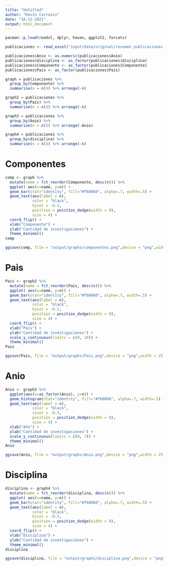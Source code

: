 ```yaml
---
title: "Untitled"
author: "Kevin Carrasco"
date: "16-12-2021"
output: html_document
---
```


```r
pacman::p_load(readxl, dplyr, haven, ggplot2, forcats)

publicaciones <- read_excel("input/data/original/resumen publicaciones.xlsx")
```

```r
publicaciones$Anio <- as.numeric(publicaciones$Anio)
publicaciones$disciplina <- as_factor(publicaciones$disciplina)
publicaciones$Componente <- as_factor(publicaciones$Componente)
publicaciones$Pais <- as_factor(publicaciones$Pais)
```

```r
graph = publicaciones %>%
  group_by(Componente) %>%
  summarise(n = n()) %>% arrange(-n)
```

```r
graph2 = publicaciones %>%
  group_by(Pais) %>%
  summarise(n = n()) %>% arrange(-n)
```

```r
graph3 = publicaciones %>%
  group_by(Anio) %>%
  summarise(n = n()) %>% arrange(-Anio)
```

```r
graph4 = publicaciones %>%
  group_by(disciplina) %>%
  summarise(n = n()) %>% arrange(-n)
```

# Componentes

```r
comp <- graph %>%
  mutate(name = fct_reorder(Componente, desc(n))) %>%
  ggplot( aes(x=name, y=n)) +
  geom_bar(stat="identity", fill="#f68060", alpha=.7, width=.5) +
  geom_text(aes(label = n),
            color = "black",
            hjust = -0.5,
            position = position_dodge(width = 0),
            size = 4) +
  coord_flip() +
  xlab("Componente") +
  ylab("Cantidad de investigaciones") +
  theme_minimal()
comp

ggsave(comp, file = "output/graphs/componentes.png",device = "png",width = 25,height = 13,dpi = "retina",units = "cm")
```

# Pais

```r
Pais <- graph2 %>%
  mutate(name = fct_reorder(Pais, desc(n))) %>%
  ggplot( aes(x=name, y=n)) +
  geom_bar(stat="identity", fill="#f68060", alpha=.7, width=.5) +
  geom_text(aes(label = n),
            color = "black",
            hjust = -0.5,
            position = position_dodge(width = 0),
            size = 4) +
  coord_flip() +
  xlab("Pais") +
  ylab("Cantidad de investigaciones") +
  scale_y_continuous(limits = c(0, 10)) +
  theme_minimal()
Pais

ggsave(Pais, file = "output/graphs/Pais.png",device = "png",width = 25,height = 13,dpi = "retina",units = "cm")
```

# Anio

```r
Anio <- graph3 %>%
  ggplot(aes(x=as_factor(Anio), y=n)) +
  geom_histogram(stat="identity", fill="#f68060", alpha=.7, width=.5) +
  geom_text(aes(label = n),
            color = "black",
            vjust = -0.5,
            position = position_dodge(width = 0),
            size = 4) +
  xlab("Año") +
  ylab("Cantidad de investigaciones") +
  scale_y_continuous(limits = c(0, 7)) +
  theme_minimal()
Anio

ggsave(Anio, file = "output/graphs/Anio.png",device = "png",width = 25,height = 13,dpi = "retina",units = "cm")
```

# Disciplina

```r
disciplina <- graph4 %>%
  mutate(name = fct_reorder(disciplina, desc(n))) %>%
  ggplot( aes(x=name, y=n)) +
  geom_bar(stat="identity", fill="#f68060", alpha=.7, width=.5) +
  geom_text(aes(label = n),
            color = "black",
            hjust = -0.5,
            position = position_dodge(width = 0),
            size = 4) +
  coord_flip() +
  xlab("Disciplina") +
  ylab("Cantidad de investigaciones") +
  theme_minimal()
disciplina

ggsave(disciplina, file = "output/graphs/disciplina.png",device = "png",width = 25,height = 13,dpi = "retina",units = "cm")
```


